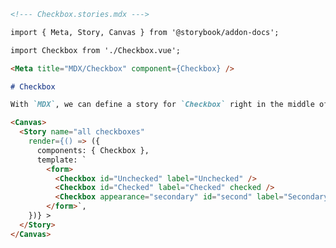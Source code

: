 ```md
<!--- Checkbox.stories.mdx --->

import { Meta, Story, Canvas } from '@storybook/addon-docs';

import Checkbox from './Checkbox.vue';

<Meta title="MDX/Checkbox" component={Checkbox} />

# Checkbox

With `MDX`, we can define a story for `Checkbox` right in the middle of our Markdown documentation.

<Canvas>
  <Story name="all checkboxes"
    render={() => ({
      components: { Checkbox },
      template: `
        <form>
          <Checkbox id="Unchecked" label="Unchecked" />
          <Checkbox id="Checked" label="Checked" checked />
          <Checkbox appearance="secondary" id="second" label="Secondary" checked />
        </form>`,
    })} >
  </Story>
</Canvas>
```